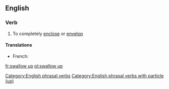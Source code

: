 ==English==

===Verb===
{{head|en|verb|head=to [[swallow]] [[up]]}}

# To completely [[enclose]] or [[envelop]]

====Translations====
{{trans-top|completely enclose or envelop}}
* French: {{t+|fr|engloutir}}
{{trans-mid}}
{{trans-bottom}}

[[Category:English phrasal verbs]]
[[Category:English phrasal verbs with particle (up)]]

[[fr:swallow up]]
[[pl:swallow up]]